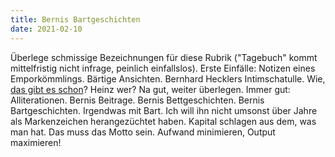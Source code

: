 ```yaml
---
title: Bernis Bartgeschichten
date: 2021-02-10
---
```

Überlege schmissige Bezeichnungen für diese Rubrik ("Tagebuch" kommt mittelfristig nicht infrage, peinlich einfallslos). Erste Einfälle: Notizen eines Emporkömmlings. Bärtige Ansichten. Bernhard Hecklers Intimschatulle. Wie, [das gibt es schon](https://www.rowohlt.de/buch/heinz-strunk-nach-notat-zu-bett-9783499001550)? Heinz wer? Na gut, weiter überlegen. Immer gut: Alliterationen. Bernis Beitrage. Bernis Bettgeschichten. Bernis Bartgeschichten. Irgendwas mit Bart. Ich will ihn nicht umsonst über Jahre als Markenzeichen herangezüchtet haben. Kapital schlagen aus dem, was man hat. Das muss das Motto sein. Aufwand minimieren, Output maximieren!